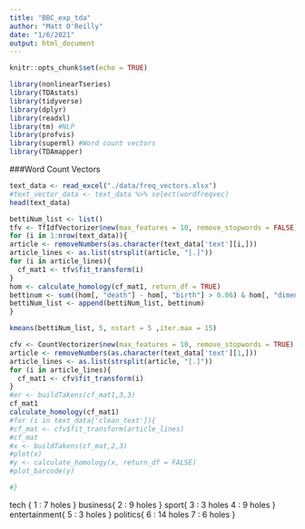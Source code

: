 ```yaml
---
title: "BBC_exp_tda"
author: "Matt O'Reilly"
date: "1/6/2021"
output: html_document
---
```


```r
knitr::opts_chunk$set(echo = TRUE)
```

```r
library(nonlinearTseries)
library(TDAstats)
library(tidyverse)
library(dplyr)
library(readxl)
library(tm) #NLP
library(profvis)
library(superml) #Word count vectors
library(TDAmapper)
```


###Word Count Vectors
```r
text_data <- read_excel("./data/freq_vectors.xlsx")
#text_vector_data <- text_data %>% select(wordfreqvec)
head(text_data)
```


```r
bettiNum_list <- list()
tfv <- TfIdfVectorizer$new(max_features = 10, remove_stopwords = FALSE)
for (i in 1:nrow(text_data)){
article <- removeNumbers(as.character(text_data['text'][i,]))
article_lines <- as.list(strsplit(article, "[.]"))
for (i in article_lines){
  cf_mat1 <- tfv$fit_transform(i)
}
hom <- calculate_homology(cf_mat1, return_df = TRUE)
bettinum <- sum((hom[, "death"] - hom[, "birth"] > 0.06) & hom[, "dimension"] == 1) 
bettiNum_list <- append(bettiNum_list, bettinum)
}

kmeans(bettiNum_list, 5, nstart = 5 ,iter.max = 15)


```

```r
cfv <- CountVectorizer$new(max_features = 10, remove_stopwords = TRUE)
article <- removeNumbers(as.character(text_data['text'][1,]))
article_lines <- as.list(strsplit(article, "[.]"))
for (i in article_lines){
  cf_mat1 <- cfv$fit_transform(i)
}
#er <- buildTakens(cf_mat1,3,3)
cf_mat1
calculate_homology(cf_mat1)
#for (i in text_data['clean_text']){
#cf_mat <- cfv$fit_transform(article_lines)
#cf_mat
#x <- buildTakens(cf_mat,2,3)
#plot(x)
#y <- calculate_homology(x, return_df = FALSE)
#plot_barcode(y)

#}
```
tech {
1 : 7 holes
}
business{
2 : 9 holes
}
sport{
3 : 3 holes
4 : 9 holes
}
entertainment{
5 : 3 holes
}
politics{
6 : 14 holes
7 : 6 holes
}